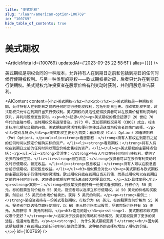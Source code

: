 ```yaml
---
title: "美式期权"
slug: "/learn/american-option-100769"
id: "100769"
hide_table_of_contents: true
---
```



# 美式期权

<ArticleMeta id={100769} updatedAt={'2023-09-25 22:58:51'} alias={`[]`} />
<div className='border-solid border-b border-t-0 my-4 border-[var(--ifm-color-gray-300)]' />

美式期权是期权合同的一种版本，允许持有人在到期日之前和包括到期日的任何时候行使期权权利。与另一种类型的期权——欧式期权相对应，后者只允许在到期日行使期权。美式期权允许投资者在股票价格有利变动时获利，并利用股息宣告获利。

<AIContent content={`<h2>美式期权</h2><h3>定义</h3><p>美式期权是一种期权合同，允许持有人在到期日之前的任何时间行使期权权利，包括到期日当天。与欧式期权不同，欧式期权只允许在到期日当天行使权利。美式期权的灵活性使得投资者可以在股票价格有利变动时获利，并利用股息宣告获利。</p><h3>起源</h3><p>美式期权的概念起源于 20 世纪 70 年代的金融市场，当时期权交易逐渐普及。1973 年，芝加哥期权交易所（CBOE）成立，标志着标准化期权交易的开始。美式期权的灵活性和便利性使其迅速成为投资者的热门选择。</p><h3>类别与特点</h3><p>美式期权主要分为两类：看涨期权（Call Option）和看跌期权（Put Option）。</p><ul><li><strong>看涨期权：</strong>持有人有权在到期日之前的任何时间以预定价格购买标的资产。</li><li><strong>看跌期权：</strong>持有人有权在到期日之前的任何时间以预定价格出售标的资产。</li></ul><p>美式期权的主要特点包括：</p><ul><li><strong>灵活性：</strong>持有人可以在任何时间行使权利，提供了更多的操作空间。</li><li><strong>潜在收益：</strong>投资者可以在股价有利变动时及时行使期权，锁定收益。</li><li><strong>股息收益：</strong>持有人可以在股息宣告前行使期权，获取股息收益。</li></ul><h3>相似概念对比</h3><p>美式期权与欧式期权的主要区别在于行使时间的灵活性。欧式期权只能在到期日当天行使，而美式期权可以在到期日之前的任何时间行使。这使得美式期权在市场波动较大时更具优势。</p><h3>具体案例</h3><p><strong>案例一：</strong>假设某投资者持有一份美式看涨期权，行权价为 50 美元，标的股票当前价格为 55 美元。投资者可以选择立即行使期权，以 50 美元的价格购买股票，然后以 55 美元的市场价格卖出，获得 5 美元的利润。</p><p><strong>案例二：</strong>某投资者持有一份美式看跌期权，行权价为 60 美元，标的股票当前价格为 55 美元。投资者可以选择立即行使期权，以 60 美元的价格卖出股票，尽管市场价格只有 55 美元，从而获得 5 美元的利润。</p><h3>常见问题</h3><p><strong>1. 美式期权和欧式期权哪个更好？</strong><br/>这取决于投资者的策略和市场情况。美式期权提供了更多的灵活性，但通常也更贵。</p><p><strong>2. 为什么美式期权更贵？</strong><br/>因为美式期权提供了在到期日之前任何时间行使的灵活性，这种额外的选择权增加了期权的价值。</p>`} id={100769} />
